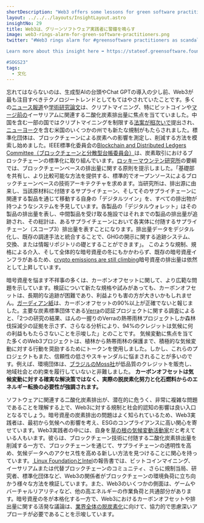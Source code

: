 ```yaml
---
shortDescription: "Web3 offers some lessons for green software practitioners."
layout: ../../../layouts/InsightLayout.astro
insightNo: 29
title: Web3は、グリーンソフトウェア実践者に警鐘を鳴らす
image: web3-rings-alarm-for-green-software-practitioners.png
twitter: "#Web3 rings alarm for #greensoftware practitioners as scandals plaguing crypto reveal broader problems with carbon offsets.

Learn more about this insight here ➡️ https://stateof.greensoftware.foundation

#SOGS23"
tags:
  - 文化
---
```


忘れてはならないのは、生成型AIの台頭やChat GPTの導入の少し前、Web3が最も注目すべきテクノロジートレンドとしてもてはやされていたことです。多くの[ニュース報道](https://www.theverge.com/2021/3/15/22328203/nft-cryptoart-ethereum-blockchain-climate-change)や[学術研究論文](https://www.nature.com/articles/s41598-022-18686-8)は、クリプトマイニング、特にビットコインや[マージ前の](https://ethereum.org/en/roadmap/merge/)イーサリアムに関連する二酸化炭素排出量に焦点を当てていました。中国を含む一部の国ではクリプトマイニングを制限する[法案が相次いで](https://fortune.com/2022/01/04/crypto-banned-china-other-countries/)提出され、[ニューヨーク](https://www.cnbc.com/2022/11/25/new-york-is-the-first-state-to-ban-certain-types-of-crypto-mining.html)を含む米国のいくつかの州でも新たな規制がもたらされました。標準化団体は、ブロックチェーンによる炭素への影響を測定し、削減する方法を模索し始めました。IEEE標準化委員会の[Blockchain and Distributed Ledgers Committee（ブロックチェーンと分散型台帳委員会）](https://sagroups.ieee.org/bdlsc/)は、炭素取引におけるブロックチェーンの標準化に取り組んでいます。[ロッキーマウンテン研究所](https://rmi.org/wp-content/uploads/2022/02/principles_for_blockchain_based_emissions_reporting.pdf)の要綱では、ブロックチェーンベースの排出量に関する原則を提示しました。「基礎部を共有し、より比較可能な方法を提供する、標準的でオープンソースによるブロックチェーンベースの技術アーキテクチャを求めます。当研究所は、排出源に由来し、当該原材料に付随するサプライチェーン、そしてそのサプライチェーンに関連する製品を通じて移動する自身の「デジタルツイン」を、すべての排出物が持つようなシステムを予見しています。各製品の「デジタルウォレット」はその製品の排出量を表し、中間製品を受け取る施設ではそれまでの製品の排出量が追跡され、その総計は、あるサプライチェーンにおいて各実体に付随するサプライチェーン（スコープ3）排出量を表すことになります。排出量データをデジタル化し、既存の調達手法と統合することで、GHGの開示に関する追跡システム、交換、または情報リポジトリの礎とすることができます」。 このような規制、規格による介入、そして全体的な暗号資産の冬にもかかわらず、既存の暗号資産インフラがあるため、[crypto emissions are still climbing](https://www.theatlantic.com/science/archive/2023/03/crypto-bitcoin-mining-carbon-emissions-climate-change-impact/673468/)暗号資産の排出量は依然として上昇しています。

暗号資産を悩ます不祥事の多くは、カーボンオフセットに関して、より広範な問題を示しています。検証について新たな規格や試みがあっても、カーボンオフセットは、長期的な追跡が困難であり、利益よりも害の方が大きいかもしれません。[ガーディアン紙](https://www.theguardian.com/environment/2023/jan/18/revealed-forest-carbon-offsets-biggest-provider-worthless-verra-aoe)は、カーボンオフセットの90%以上が正確でないと報じました。主要な炭素標準団体である[Verra](https://verra.org/programs/verified-carbon-standard/)の認証プロジェクトに関する調査によると、「2つの研究の結果、ほんの一握りのVerraの熱帯雨林プロジェクトしか森林伐採減少の証拠を示さず、さらなる分析により、94%のクレジットは気候に何の利益ももたらさないことを示唆した」とのことです。 気候変動に焦点を当てた多くのWeb3プロジェクトは、植林から熱帯雨林の保護まで、積極的な気候変動に対する行動を奨励するためにトークンを使用しました。しかし、これらのプロジェクトもまた、信頼性の低さやスキャンダルに悩まされることが多いのです。例えば、環境団体は、[ブラジルのMoss社](https://www.reuters.com/article/crypto-currency-carbontrading-environmen/exclusive-fears-of-subprime-carbon-assets-stall-crypto-mission-to-save-rainforest-idUSL8N2ZM7XE)が低品質のクレジットを販売し、地域社会との約束を履行していないと非難しました。 **カーボンオフセットは気候変動に対する確実な解決策ではなく、実際の脱炭素化努力と化石燃料からのエネルギー転換の必要性が強調されます。**

ソフトウェアに関連する二酸化炭素排出が、潜在的に危うく、非常に複雑な問題であることを理解する上で、Web3に対する規制と社会的認知の影響は良い入口となるでしょう。暗号資産の炭素排出の問題はよく知られているため、Web3実践者は、最初から気候への影響を考え、ESGのコンプライアンスに高い関心を寄せています。Web3実践者の中には、自身を[草の根の気候変動活動家](https://apo.org.au/node/321467)だと考えている人もいます。彼らは、ブロックチェーン技術に付随する二酸化炭素排出量を削減する一方で、ブロックチェーンを通じて、サプライチェーンの透明性を高め、気候データへのアクセス性を高める新しい方法を見つけることに関心を持っています。[ Linux FoundationとIntel](https://www.linuxfoundation.org/research/web3-and-sustainability)の報告書では、ビットコインマイニング、イーサリアムまたは代替ブロックチェーンのコミュニティ、さらに規制当局、研究者、標準化団体など、Web3の関係者がブロックチェーンの環境負荷に立ち向かう様々な方法を検証しています。また、Web3のいくつかの側面は、ゲームやバーチャルリアリティなど、他の高エネルギーの作業負荷と共通部分があります。暗号資産の冬が本格化する一方で、Web3におけるカーボンオフセットや排出量に関する活発な議論は、[業界全体の脱炭素化](https://podcast.greensoftware.foundation/e/rn7qwr4n-the-week-in-green-software-web-3-0-and-energy-standards-for-software)に向けて、協力的で思慮深いアプローチが必要であることを示唆しています。
